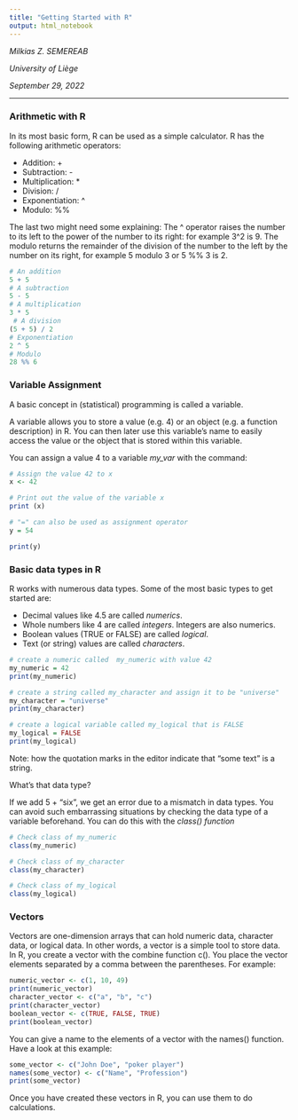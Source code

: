 ```yaml
---
title: "Getting Started with R"
output: html_notebook
---
```


*Milkias Z. SEMEREAB*

*University of Liège*

*September 29, 2022*


---

### **Arithmetic with R**

In its most basic form, R can be used as a simple calculator. R has the following arithmetic operators:

* Addition: +
* Subtraction: -
* Multiplication: *
* Division: /
* Exponentiation: ^
* Modulo: %%

The last two might need some explaining:
The ^ operator raises the number to its left to the power of the number to its right: for example 3^2 is 9.
The modulo returns the remainder of the division of the number to the left by the number on its right, for example 5 modulo 3 or 5 %% 3 is 2.

```r
# An addition
5 + 5 
# A subtraction
5 - 5 
# A multiplication
3 * 5
 # A division
(5 + 5) / 2 
# Exponentiation
2 ^ 5
# Modulo
28 %% 6
```

### **Variable Assignment**

A basic concept in (statistical) programming is called a variable.

A variable allows you to store a value (e.g. 4) or an object (e.g. a function description) in R. You can then later use this variable's name to easily access the value or the object that is stored within this variable.

You can assign a value 4 to a variable *my_var* with the command:

```r
# Assign the value 42 to x
x <- 42

# Print out the value of the variable x
print (x)

# "=" can also be used as assignment operator
y = 54 

print(y)
```

### **Basic data types in R** 
R works with numerous data types. Some of the most basic types to get started are:

* Decimal values like 4.5 are called *numerics*.
* Whole numbers like 4 are called *integers*. Integers are also numerics.
* Boolean values (TRUE or FALSE) are called *logical*.
* Text (or string) values are called *characters*.

```r
# create a numeric called  my_numeric with value 42
my_numeric = 42
print(my_numeric)

# create a string called my_character and assign it to be "universe"
my_character = "universe"
print(my_character)

# create a logical variable called my_logical that is FALSE
my_logical = FALSE
print(my_logical)
```
Note: how the quotation marks in the editor indicate that "some text" is a string.

What's that data type? \

If we add 5 + "six", we get an error due to a mismatch in data types. You can avoid such embarrassing situations by checking the data type of a variable beforehand. You can do this with the *class() function*
```r
# Check class of my_numeric
class(my_numeric)

# Check class of my_character
class(my_character)

# Check class of my_logical
class(my_logical)
```
### **Vectors** 
Vectors are one-dimension arrays that can hold numeric data, character data, or logical data. In other words, a vector is a simple tool to store data. \
In R, you create a vector with the combine function c(). You place the vector elements separated by a comma between the parentheses. For example:
```r
numeric_vector <- c(1, 10, 49)
print(numeric_vector)
character_vector <- c("a", "b", "c")
print(character_vector)
boolean_vector <- c(TRUE, FALSE, TRUE)
print(boolean_vector)
```
You can give a name to the elements of a vector with the names() function. Have a look at this example:
```r
some_vector <- c("John Doe", "poker player")
names(some_vector) <- c("Name", "Profession")
print(some_vector)
```

Once you have created these vectors in R, you can use them to do calculations.





<!--
This is an [R Markdown](http://rmarkdown.rstudio.com) Notebook. When you execute code within the notebook, the results appear beneath the code. 

Try executing this chunk by clicking the *Run* button within the chunk or by placing your cursor inside it and pressing *Ctrl+Shift+Enter*. 

Add a new chunk by clicking the *Insert Chunk* button on the toolbar or by pressing *Ctrl+Alt+I*.

When you save the notebook, an HTML file containing the code and output will be saved alongside it (click the *Preview* button or press *Ctrl+Shift+K* to preview the HTML file).

The preview shows you a rendered HTML copy of the contents of the editor. Consequently, unlike *Knit*, *Preview* does not run any R code chunks. Instead, the output of the chunk when it was last run in the editor is displayed.
--> 
